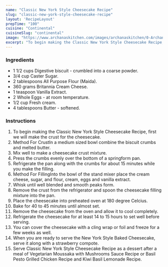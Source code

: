 ---
name: "Classic New York Style Cheesecake Recipe"
slug: "classic-new-york-style-cheesecake-recipe"
layout: 'RecipeLayout'
prepTime: "100"
cuisine: "Continental"
cuisineSlug: "continental"
image: "https://www.archanaskitchen.com/images/archanaskitchen/0-Archanas-Kitchen-Recipes/Articles/New_York_Style_Cheese_Cake_Recipe_Britannia_Cheesy_Kitchen_Video_recipe_17_1600.jpg"
excerpt: "To begin making the Classic New York Style Cheesecake Recipe, first we will make the crust for the cheesecake"
---

### Ingredients

- 1 1/2 cups Digestive biscuit - crumbled into a coarse powder.
- 3/4 cup Caster Sugar.
- 2 tablespoons All Purpose Flour (Maida).
- 360 grams Britannia Cream Cheese.
- 1 teaspoon Vanilla Extract.
- 2 Whole Eggs - at room temperature.
- 1/2 cup Fresh cream.
- 4 tablespoons Butter - softened.

### Instructions

1. To begin making the Classic New York Style Cheesecake Recipe, first we will make the crust for the cheesecake.
1. Method For CrustIn a medium sized bowl combine the biscuit crumbs and melted butter.
1. Mix well to make a cheesecake crust mixture.
1. Press the crumbs evenly over the bottom of a springform pan.
1. Refrigerate the pan along with the crumbs for about 15 minutes while you make the filling.
1. Method For FillingInto the bowl of the stand mixer place the cream cheese, sugar, and flour, cream, eggs and vanilla extract.
1. Whisk until well blended and smooth peaks form.
1. Remove the crust from the refrigerator and spoon the cheesecake filling mixture into the pan.
1. Place the cheesecake into preheated oven at 180 degree Celcius.
1. Bake for 40 to 45 minutes until almost set.
1. Remove the cheesecake from the oven and allow it to cool completely.
1. Refrigerate the cheesecake for at least 14 to 15 hours to set well before serving.
1. You can cover the cheesecake with a cling wrap or foil and freeze for a few weeks as well.
1. When you are ready to serve the New York Style Baked Cheesecake, serve it along with a strawberry compote.
1. Serve Classic New York Style Cheesecake Recipe as a dessert after a meal of Vegetarian Moussaka with Mushrooms Sauce Recipe or Basil Pesto Grilled Chicken Recipe and Kiwi Basil Lemonade Recipe.
